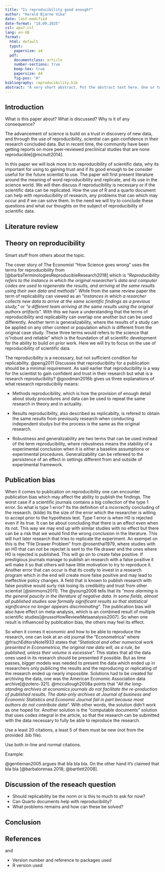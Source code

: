 ```yaml
---
title: "Is reproducibility good enough?"
author: "Harald Bjarne Vika"
date: last-modified
date-format: "18,09,2025"
csl: apa7.csl
lang: en-GB
format:
  html: default
  typst:
    papersize: a4
  pdf:
    documentclass: article
    number-sections: true
    keep-tex: true
    papersize: A4
    fig-pos: "H"
bibliography: reproducibility.bib
abstract: "A very short abstract. Put the abstract text here. One or two paragraphs summarising what follows below."
---
```


## Introduction

What is this paper about? What is discussed? Why is it of any consequence?

The advancement of science is build on a trust in discovery of new data, and through the use of reproducibility, scientist can gain confidence in their research concluded data. But in recent time, the community have been getting reports on more peer-reviewed preclinical studies that are none reproducible[@mcnutt2014].

In this paper we will look more in to reproducibility of scientific data, why its important for using to gaining trust and if its good enough to be consider useful for the future scientist to use. The paper will first present literature around the meaning of word reproducibility and replicate, and its use in the science world. We will then discuss if reproducibility is necessary or if the scientific data can be replicated. How the use of R and a quarto document can help with reproducibility of research, any problems that can which may occur and if we can solve them. In the need we will try to conclude these questions and what our thoughts on the subject of reproducibility of scientific data.

## Literature review

## Theory on reproducibility

Smart stuff from others about the topic.

The cover story of The Economist "How Science goes wrong" uses the terms for reproducibility from [@barbaTerminologiesReproducibleResearch2018] which is "*Reproducibility refers to the instance in which the original researcher's data and computer codes are used to regenerate the results, and arriving at the same results using their own data and methods*". While from the same review paper the term of replicability can viewed as an "*instances in which a resarcher collects new data to arrive at the same scientific findings as a previous study,"* or *"a different team arriving at the same results using the original authors artifacts".* With this we have a understanding that the terms of reproducibility and replicability can overlap one another but can be used differently. Another term is generalizability, where the results of a study can be applied on any other context or population which is different from the original case study. These three terms would refers to the science that is "robust and reliable" which is the foundation of all scientific development for the ability to build on prior work. Here we will try to focus on the use of reproducibility of scientific data.

The reproducibility is a necessary, but not sufficient condition for replicability. @peng2011 Discusses that reproducibility for a publication should be a minimal requirement. As said earlier that reproducibility is a way for the scientist to gain confident and trust in their research but what is a research reproducibility? @goodman2016b gives us three explanations of what research reproducibiliy means:

-   Methods reproducibility, which is how the provision of enough detail about study procedures and data can be used to repeat the same research in theory and in actuality.

-   Results reproducibility, also described as replicabilty, is refered to obtain the same results from previously research when conducting independent studys but the process is the same as the original research.

-   Robustness and generalizability are two terms that can be used instead of the term reproducibility, where robustness means the stability of a experimental conclusion when it is either a baseline assumptions or experimental procedures. Generalizability can be refereed to the persistence of an effect in settings different from and outside of experimental framework.

## Publication bias

When it comes to publication on reproducibility one can encounter publication bias which may affect the ability to publish the findings. The worst case if a scientific journals contains a big collection of the type 1 error. So what is type 1 error? Its the definition of a incorrectly concluding of the research. (kilde) Its the size of the error which the researcher is willing to accept prior to the hypothesis test. Type 1 error is when H0 is rejected even if its true. It can be about concluding that there is an effect even when its not. This way we may end up with similar studies with no effect but there can be a risk that we would find the wrong conclusion in the literature. This will hurt later research that tries to replicate the experiment. An exempel on this is the "File Drawer Problem" from @rosenthal1979, where studies with an H0 that can not be rejectet is sent to the file drawer and the ones where H0 is rejected is published. This will go on to create false positive. If prestigious journals manage to publish an research with a false positive it will make it so that others will have little motivation to try to reproduce it. Another error that can occur is that its costly to invest in a research program which in the end will create more false positive and may lead to ineffective policy changes. A field that is known to publish research with false positive would surly risk losing its credibility and trust from other scientist [@simmons2011]. The @young2008 tells that its "*more alarming is the general paucity in the literature of negative data. In some fields, almost all published studies sow formally significant results so that statistical significance no longer appears discriminating*". The publication bias will also have effect on meta-analysis, which is an combined result of multiple scientific studies[@russoHowReviewMetaanalysis2007]. So when one result is influenced by publication bias, the others may feel its effect.

So when it comes it economic and how to be able to reproduce the research, one can look at an old journal the "Econometrica" where @frischEditorsNote1933 states that "*Statistical and other numerical work presented in Econometrica, the original raw data will, as a rule, be published, unless their volume is excessive*". This states that all the data ones used in its research should be presented if possible. But as time passes, bigger models was needed to present the data which ended up in researchers only publicing the results and the reproducing or replicating of the research ended up nearly impossible. Solutions had to be created for archiving the data, one was the American Economic Association data archive[@zotero-321]. @mccullough2008a points that "*All the long-standing archives at economics journals do not facilitate the re-production of published results. The data-only archives at Journal of business and Economic Statistics and Economic Journal fail in part because most authors do not contribute data*". With other words, the solution didn't work as one hoped for. Another solution is the "computable documents" solution that uses codes integral in the article, so that the research can be submitted with the data necessary to fully be able to reproduce the research.

Use a least 20 citations, a least 5 of them must be new (not from the provided .bib file).

Use both in-line and normal citations.

Example:

@gentleman2005 argues that bla bla bla. On the other hand it's claimed that bla bla [@barbalorenaa.2018; @bartlett2008].

## Discussion of the reseach question

-   Should replicability be the norm or is this to much to ask for now?
-   Can Quarto documents help with reproducibility?
-   What problems remains and how can these be solved?

## Conclusion

## References

and

-   Version number and reference to packages used
-   R version used

